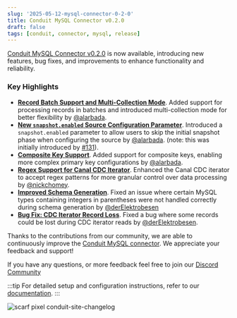 ```yaml
---
slug: '2025-05-12-mysql-connector-0-2-0'
title: Conduit MySQL Connector v0.2.0
draft: false
tags: [conduit, connector, mysql, release]
---
```


[Conduit MySQL Connector v0.2.0](https://github.com/conduitio-labs/conduit-connector-mysql/releases/tag/v0.2.0) is now available, introducing new features, bug fixes, and improvements to enhance functionality and reliability.

<!--truncate-->

### Key Highlights


- [**Record Batch Support and Multi-Collection Mode**](https://github.com/conduitio-labs/conduit-connector-mysql/pull/114). Added support for processing records in batches and introduced multi-collection mode for better flexibility by [@alarbada](https://github.com/alarbada).
- [**New `snapshot.enabled` Source Configuration Parameter**](https://github.com/conduitio-labs/conduit-connector-mysql/pull/141). Introduced a `snapshot.enabled` parameter to allow users to skip the initial snapshot phase when configuring the source by [@alarbada](https://github.com/alarbada). (note: this was initially introduced by [#131](https://github.com/conduitio-labs/conduit-connector-mysql/pull/131)).
- [**Composite Key Support**](https://github.com/conduitio-labs/conduit-connector-mysql/pull/107). Added support for composite keys, enabling more complex primary key configurations by [@alarbada](https://github.com/alarbada).
- [**Regex Support for Canal CDC Iterator**]((https://github.com/conduitio-labs/conduit-connector-mysql/pull/124)). Enhanced the Canal CDC iterator to accept regex patterns for more granular control over data processing by [@nickchomey](https://github.com/nickchomey).
- [**Improved Schema Generation**](https://github.com/conduitio-labs/conduit-connector-mysql/pull/115). Fixed an issue where certain MySQL types containing integers in parentheses were not handled correctly during schema generation by [@derElektrobesen](https://github.com/derElektrobesen)
- [**Bug Fix: CDC Iterator Record Loss**](https://github.com/conduitio-labs/conduit-connector-mysql/pull/120). Fixed a bug where some records could be lost during CDC iterator reads by [@derElektrobesen](https://github.com/derElektrobesen).


Thanks to the contributions from our community, we are able to continuously improve the [Conduit MySQL connector](/docs/using/connectors/list/mysql). We appreciate your feedback and support!

If you have any questions, or more feedback feel free to join our [Discord Community](https://discord.meroxa.com/)

:::tip
For detailed setup and configuration instructions, refer to our [documentation](/docs/using/connectors/list/mysql).
:::

![scarf pixel conduit-site-changelog](https://static.scarf.sh/a.png?x-pxid=b43cda70-9a98-4938-8857-471cc05e99c5)
